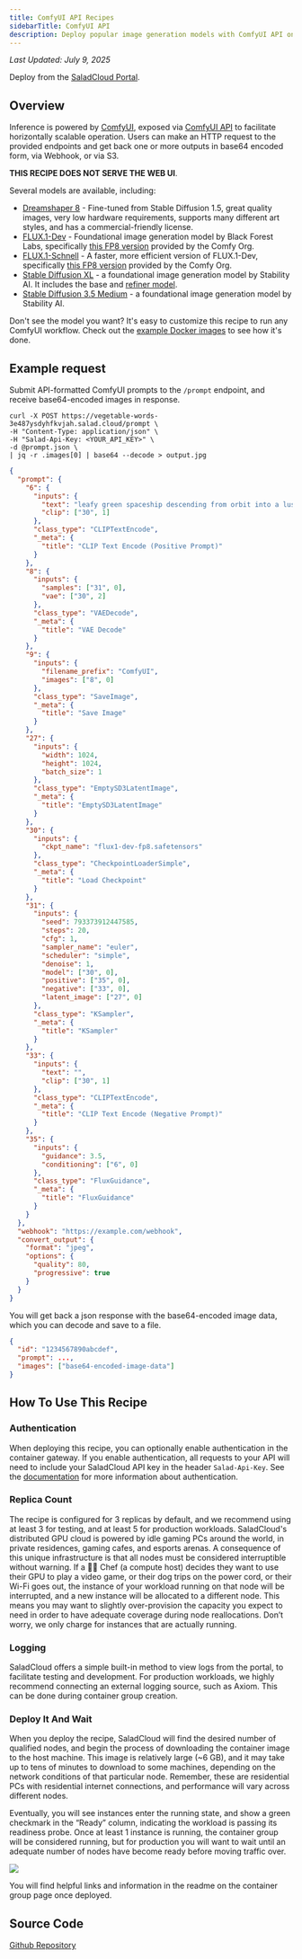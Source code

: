```yaml
---
title: ComfyUI API Recipes
sidebarTitle: ComfyUI API
description: Deploy popular image generation models with ComfyUI API on Salad Container Engine.
---
```


_Last Updated: July 9, 2025_

<Tip>Deploy from the [SaladCloud Portal](https://portal.salad.com).</Tip>

## Overview

Inference is powered by [ComfyUI](https://github.com/comfyanonymous/ComfyUI/), exposed via
[ComfyUI API](https://github.com/SaladTechnologies/comfyui-api) to facilitate horizontally scalable operation. Users can
make an HTTP request to the provided endpoints and get back one or more outputs in base64 encoded form, via Webhook, or
via S3.

**THIS RECIPE DOES NOT SERVE THE WEB UI**.

Several models are available, including:

- [Dreamshaper 8](https://civitai.com/models/4384/dreamshaper) - Fine-tuned from Stable Diffusion 1.5, great quality
  images, very low hardware requirements, supports many different art styles, and has a commercial-friendly license.
- [FLUX.1-Dev](https://huggingface.co/black-forest-labs/FLUX.1-dev) - Foundational image generation model by Black
  Forest Labs, specifically [this FP8 version](https://huggingface.co/Comfy-Org/flux1-dev) provided by the Comfy Org.
- [FLUX.1-Schnell](https://huggingface.co/black-forest-labs/FLUX.1-schnell) - A faster, more efficient version of
  FLUX.1-Dev, specifically [this FP8 version](https://huggingface.co/Comfy-Org/flux1-schnell) provided by the Comfy Org.
- [Stable Diffusion XL](https://huggingface.co/stabilityai/stable-diffusion-xl-base-1.0) - a foundational image
  generation model by Stability AI. It includes the base and
  [refiner model](https://huggingface.co/stabilityai/stable-diffusion-xl-refiner-1.0).
- [Stable Diffusion 3.5 Medium](https://huggingface.co/stabilityai/stable-diffusion-3.5-medium) - a foundational image
  generation model by Stability AI.

Don't see the model you want? It's easy to customize this recipe to run any ComfyUI workflow. Check out the
[example Docker images](https://github.com/SaladTechnologies/salad-recipes/tree/master/recipes/comfyui) to see how it's
done.

## Example request

Submit API-formatted ComfyUI prompts to the `/prompt` endpoint, and receive base64-encoded images in response.

```shell
curl -X POST https://vegetable-words-3e487ysdyhfkvjah.salad.cloud/prompt \
-H "Content-Type: application/json" \
-H "Salad-Api-Key: <YOUR_API_KEY>" \
-d @prompt.json \
| jq -r .images[0] | base64 --decode > output.jpg
```

```json prompt.json
{
  "prompt": {
    "6": {
      "inputs": {
        "text": "leafy green spaceship descending from orbit into a lush bio-organic cityscape. the sky is pale purple, and red storm clouds form in the distance, crackling with lightning.",
        "clip": ["30", 1]
      },
      "class_type": "CLIPTextEncode",
      "_meta": {
        "title": "CLIP Text Encode (Positive Prompt)"
      }
    },
    "8": {
      "inputs": {
        "samples": ["31", 0],
        "vae": ["30", 2]
      },
      "class_type": "VAEDecode",
      "_meta": {
        "title": "VAE Decode"
      }
    },
    "9": {
      "inputs": {
        "filename_prefix": "ComfyUI",
        "images": ["8", 0]
      },
      "class_type": "SaveImage",
      "_meta": {
        "title": "Save Image"
      }
    },
    "27": {
      "inputs": {
        "width": 1024,
        "height": 1024,
        "batch_size": 1
      },
      "class_type": "EmptySD3LatentImage",
      "_meta": {
        "title": "EmptySD3LatentImage"
      }
    },
    "30": {
      "inputs": {
        "ckpt_name": "flux1-dev-fp8.safetensors"
      },
      "class_type": "CheckpointLoaderSimple",
      "_meta": {
        "title": "Load Checkpoint"
      }
    },
    "31": {
      "inputs": {
        "seed": 793373912447585,
        "steps": 20,
        "cfg": 1,
        "sampler_name": "euler",
        "scheduler": "simple",
        "denoise": 1,
        "model": ["30", 0],
        "positive": ["35", 0],
        "negative": ["33", 0],
        "latent_image": ["27", 0]
      },
      "class_type": "KSampler",
      "_meta": {
        "title": "KSampler"
      }
    },
    "33": {
      "inputs": {
        "text": "",
        "clip": ["30", 1]
      },
      "class_type": "CLIPTextEncode",
      "_meta": {
        "title": "CLIP Text Encode (Negative Prompt)"
      }
    },
    "35": {
      "inputs": {
        "guidance": 3.5,
        "conditioning": ["6", 0]
      },
      "class_type": "FluxGuidance",
      "_meta": {
        "title": "FluxGuidance"
      }
    }
  },
  "webhook": "https://example.com/webhook",
  "convert_output": {
    "format": "jpeg",
    "options": {
      "quality": 80,
      "progressive": true
    }
  }
}
```

You will get back a json response with the base64-encoded image data, which you can decode and save to a file.

```json
{
  "id": "1234567890abcdef",
  "prompt": ...,
  "images": ["base64-encoded-image-data"]
}
```

## How To Use This Recipe

### Authentication

When deploying this recipe, you can optionally enable authentication in the container gateway. If you enable
authentication, all requests to your API will need to include your SaladCloud API key in the header `Salad-Api-Key`. See
the [documentation](/products/sce/gateway/sending-requests) for more information about authentication.

### Replica Count

The recipe is configured for 3 replicas by default, and we recommend using at least 3 for testing, and at least 5 for
production workloads. SaladCloud's distributed GPU cloud is powered by idle gaming PCs around the world, in private
residences, gaming cafes, and esports arenas. A consequence of this unique infrastructure is that all nodes must be
considered interruptible without warning. If a 👨‍🍳 Chef (a compute host) decides they want to use their GPU to play a
video game, or their dog trips on the power cord, or their Wi-Fi goes out, the instance of your workload running on that
node will be interrupted, and a new instance will be allocated to a different node. This means you may want to slightly
over-provision the capacity you expect to need in order to have adequate coverage during node reallocations. Don’t
worry, we only charge for instances that are actually running.

### Logging

SaladCloud offers a simple built-in method to view logs from the portal, to facilitate testing and development. For
production workloads, we highly recommend connecting an external logging source, such as Axiom. This can be done during
container group creation.

### Deploy It And Wait

When you deploy the recipe, SaladCloud will find the desired number of qualified nodes, and begin the process of
downloading the container image to the host machine. This image is relatively large (~6 GB), and it may take up to tens
of minutes to download to some machines, depending on the network conditions of that particular node. Remember, these
are residential PCs with residential internet connections, and performance will vary across different nodes.

Eventually, you will see instances enter the running state, and show a green checkmark in the “Ready” column, indicating
the workload is passing its readiness probe. Once at least 1 instance is running, the container group will be considered
running, but for production you will want to wait until an adequate number of nodes have become ready before moving
traffic over.

![](/products/recipes/images/comfyui-api-deploying.png)

You will find helpful links and information in the readme on the container group page once deployed.

## Source Code

[<Icon icon="github" size="24" /> Github Repository](https://github.com/SaladTechnologies/salad-recipes/tree/master/recipes/comfyui)

